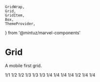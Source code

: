     GridWrap,
    Grid,
    GridItem,
    Box,
    ThemeProvider,
} from '@mintuz/marvel-components'

<Meta title="Foundations/Grid" component={Grid} />

# Grid

A mobile first grid.

<Preview>
    <Story name="Default">
        <Theme>
            <GridWrap>
                <Grid>
                    <GridItem width={[1 / 1]}>
                        <Box
                            p={2}
                            backgroundColor="rgb(240, 240, 240)"
                            textAlign="center"
                            mb="16px"
                        >
                            1/1
                        </Box>
                    </GridItem>
                    <GridItem width={[1 / 1, 1 / 2]}>
                        <Box
                            p={2}
                            backgroundColor="rgb(240, 240, 240)"
                            textAlign="center"
                            mb="16px"
                        >
                            1/2
                        </Box>
                    </GridItem>
                    <GridItem width={[1 / 1, 1 / 2]}>
                        <Box
                            p={2}
                            backgroundColor="rgb(240, 240, 240)"
                            textAlign="center"
                            mb="16px"
                        >
                            1/2
                        </Box>
                    </GridItem>
                    <GridItem width={[1 / 1, 1 / 3]}>
                        <Box
                            p={2}
                            backgroundColor="rgb(240, 240, 240)"
                            textAlign="center"
                            mb="16px"
                        >
                            1/3
                        </Box>
                    </GridItem>
                    <GridItem width={[1 / 1, 1 / 3]}>
                        <Box
                            p={2}
                            backgroundColor="rgb(240, 240, 240)"
                            textAlign="center"
                            mb="16px"
                        >
                            1/3
                        </Box>
                    </GridItem>
                    <GridItem width={[1 / 1, 1 / 3]}>
                        <Box
                            p={2}
                            backgroundColor="rgb(240, 240, 240)"
                            textAlign="center"
                            mb="16px"
                        >
                            1/3
                        </Box>
                    </GridItem>
                    <GridItem width={[1 / 1, 1 / 4]}>
                        <Box
                            p={2}
                            backgroundColor="rgb(240, 240, 240)"
                            textAlign="center"
                            mb="16px"
                        >
                            1/4
                        </Box>
                    </GridItem>
                    <GridItem width={[1 / 1, 1 / 4]}>
                        <Box
                            p={2}
                            backgroundColor="rgb(240, 240, 240)"
                            textAlign="center"
                            mb="16px"
                        >
                            1/4
                        </Box>
                    </GridItem>
                    <GridItem width={[1 / 1, 1 / 4]}>
                        <Box
                            p={2}
                            backgroundColor="rgb(240, 240, 240)"
                            textAlign="center"
                            mb="16px"
                        >
                            1/4
                        </Box>
                    </GridItem>
                    <GridItem width={[1 / 1, 1 / 4]}>
                        <Box
                            p={2}
                            backgroundColor="rgb(240, 240, 240)"
                            textAlign="center"
                            mb="16px"
                        >
                            1/4
                        </Box>
                    </GridItem>
                    <GridItem width={[1 / 1, 1 / 2]}>
                        <Box
                            p={2}
                            backgroundColor="rgb(240, 240, 240)"
                            textAlign="center"
                            mb="16px"
                        >
                            1/2
                        </Box>
                    </GridItem>
                    <GridItem width={[1 / 1, 1 / 4]}>
                        <Box
                            p={2}
                            backgroundColor="rgb(240, 240, 240)"
                            textAlign="center"
                            mb="16px"
                        >
                            1/4
                        </Box>
                    </GridItem>
                    <GridItem width={[1 / 1, 1 / 4]}>
                        <Box
                            p={2}
                            backgroundColor="rgb(240, 240, 240)"
                            textAlign="center"
                            mb="16px"
                        >
                            1/4
                        </Box>
                    </GridItem>
                </Grid>
            </GridWrap>
        </Theme>
    </Story>
</Preview>
